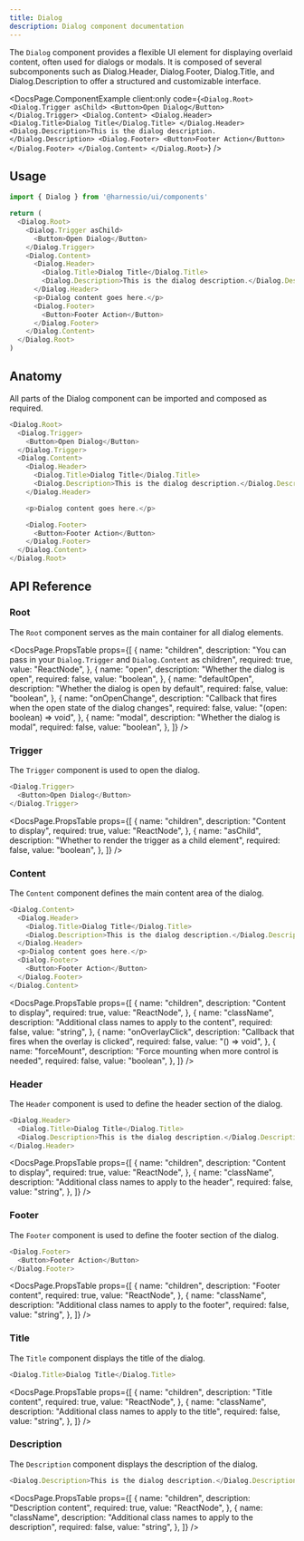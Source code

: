 ```yaml
---
title: Dialog
description: Dialog component documentation
---
```


The `Dialog` component provides a flexible UI element for displaying overlaid content, often used for dialogs or modals. It is composed of several subcomponents such as Dialog.Header, Dialog.Footer, Dialog.Title, and Dialog.Description to offer a structured and customizable interface.


<DocsPage.ComponentExample
  client:only
  code={`<Dialog.Root>
  <Dialog.Trigger asChild>
    <Button>Open Dialog</Button>
  </Dialog.Trigger>
  <Dialog.Content>
    <Dialog.Header>
      <Dialog.Title>Dialog Title</Dialog.Title>
    </Dialog.Header>
    <Dialog.Description>This is the dialog description.</Dialog.Description>
    <Dialog.Footer>
      <Button>Footer Action</Button>
    </Dialog.Footer>
  </Dialog.Content>
</Dialog.Root>`}
/>

## Usage

```typescript jsx
import { Dialog } from '@harnessio/ui/components'

return (
  <Dialog.Root>
    <Dialog.Trigger asChild>
      <Button>Open Dialog</Button>
    </Dialog.Trigger>
    <Dialog.Content>
      <Dialog.Header>
        <Dialog.Title>Dialog Title</Dialog.Title>
        <Dialog.Description>This is the dialog description.</Dialog.Description>
      </Dialog.Header>
      <p>Dialog content goes here.</p>
      <Dialog.Footer>
        <Button>Footer Action</Button>
      </Dialog.Footer>
    </Dialog.Content>
  </Dialog.Root>
)
```

## Anatomy

All parts of the Dialog component can be imported and composed as required.

```typescript jsx
<Dialog.Root>
  <Dialog.Trigger>
    <Button>Open Dialog</Button>
  </Dialog.Trigger>
  <Dialog.Content>
    <Dialog.Header>
      <Dialog.Title>Dialog Title</Dialog.Title>
      <Dialog.Description>This is the dialog description.</Dialog.Description>
    </Dialog.Header>

    <p>Dialog content goes here.</p>

    <Dialog.Footer>
      <Button>Footer Action</Button>
    </Dialog.Footer>
  </Dialog.Content>
</Dialog.Root>
```

## API Reference

### Root

The `Root` component serves as the main container for all dialog elements.

<DocsPage.PropsTable
  props={[
    {
      name: "children",
      description:
        "You can pass in your `Dialog.Trigger` and `Dialog.Content` as children",
      required: true,
      value: "ReactNode",
    },
    {
      name: "open",
      description: "Whether the dialog is open",
      required: false,
      value: "boolean",
    },
    {
      name: "defaultOpen",
      description: "Whether the dialog is open by default",
      required: false,
      value: "boolean",
    },
    {
      name: "onOpenChange",
      description:
        "Callback that fires when the open state of the dialog changes",
      required: false,
      value: "(open: boolean) => void",
    },
    {
      name: "modal",
      description: "Whether the dialog is modal",
      required: false,
      value: "boolean",
    },
  ]}
/>

### Trigger

The `Trigger` component is used to open the dialog.

```typescript jsx
<Dialog.Trigger>
  <Button>Open Dialog</Button>
</Dialog.Trigger>
```

<DocsPage.PropsTable
  props={[
    {
      name: "children",
      description: "Content to display",
      required: true,
      value: "ReactNode",
    },
    {
      name: "asChild",
      description: "Whether to render the trigger as a child element",
      required: false,
      value: "boolean",
    },
  ]}
/>

### Content

The `Content` component defines the main content area of the dialog.

```typescript jsx
<Dialog.Content>
  <Dialog.Header>
    <Dialog.Title>Dialog Title</Dialog.Title>
    <Dialog.Description>This is the dialog description.</Dialog.Description>
  </Dialog.Header>
  <p>Dialog content goes here.</p>
  <Dialog.Footer>
    <Button>Footer Action</Button>
  </Dialog.Footer>
</Dialog.Content>
```

<DocsPage.PropsTable
  props={[
    {
      name: "children",
      description: "Content to display",
      required: true,
      value: "ReactNode",
    },
    {
      name: "className",
      description: "Additional class names to apply to the content",
      required: false,
      value: "string",
    },
    {
      name: "onOverlayClick",
      description: "Callback that fires when the overlay is clicked",
      required: false,
      value: "() => void",
    },
    {
      name: "forceMount",
      description: "Force mounting when more control is needed",
      required: false,
      value: "boolean",
    },
  ]}
/>

### Header

The `Header` component is used to define the header section of the dialog.

```typescript jsx
<Dialog.Header>
  <Dialog.Title>Dialog Title</Dialog.Title>
  <Dialog.Description>This is the dialog description.</Dialog.Description>
</Dialog.Header>
```

<DocsPage.PropsTable
  props={[
    {
      name: "children",
      description: "Content to display",
      required: true,
      value: "ReactNode",
    },
    {
      name: "className",
      description: "Additional class names to apply to the header",
      required: false,
      value: "string",
    },
  ]}
/>

### Footer

The `Footer` component is used to define the footer section of the dialog.

```typescript jsx
<Dialog.Footer>
  <Button>Footer Action</Button>
</Dialog.Footer>
```

<DocsPage.PropsTable
  props={[
    {
      name: "children",
      description: "Footer content",
      required: true,
      value: "ReactNode",
    },
    {
      name: "className",
      description: "Additional class names to apply to the footer",
      required: false,
      value: "string",
    },
  ]}
/>

### Title

The `Title` component displays the title of the dialog.

```typescript jsx
<Dialog.Title>Dialog Title</Dialog.Title>
```

<DocsPage.PropsTable
  props={[
    {
      name: "children",
      description: "Title content",
      required: true,
      value: "ReactNode",
    },
    {
      name: "className",
      description: "Additional class names to apply to the title",
      required: false,
      value: "string",
    },
  ]}
/>

### Description

The `Description` component displays the description of the dialog.

```typescript jsx
<Dialog.Description>This is the dialog description.</Dialog.Description>
```

<DocsPage.PropsTable
  props={[
    {
      name: "children",
      description: "Description content",
      required: true,
      value: "ReactNode",
    },
    {
      name: "className",
      description: "Additional class names to apply to the description",
      required: false,
      value: "string",
    },
  ]}
/>
